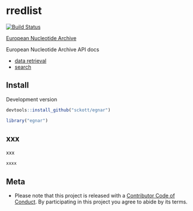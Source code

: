 rredlist
========

[![Build Status](https://travis-ci.org/sckott/egnar.svg?branch=master)](https://travis-ci.org/sckott/egnar)

[European Nucleotide Archive](http://www.ebi.ac.uk/ena)

European Nucleotide Archive API docs

* [data retrieval](http://www.ebi.ac.uk/ena/browse/data-retrieval-rest)
* [search](http://www.ebi.ac.uk/ena/browse/search-rest)

## Install

Development version

```r
devtools::install_github("sckott/egnar")
```

```r
library("egnar")
```

## xxx

xxx

```r
xxxx
```

## Meta

* Please note that this project is released with a [Contributor Code of Conduct](CONDUCT.md). By participating in this project you agree to abide by its terms.
